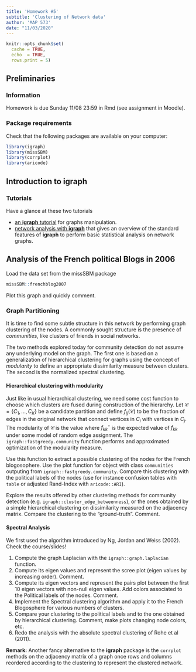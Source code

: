 ```yaml
---
title: 'Homework #5'
subtitle: 'Clustering of Network data'
author: 'MAP 573'
date: "11/03/2020"
---
```


```r
knitr::opts_chunk$set(
  cache = TRUE,
  echo  = TRUE,
  rows.print = 5)
```

## Preliminaries

### Information

Homework is due Sunday 11/08 23:59 in Rmd (see assignment in Moodle).

### Package requirements

Check that the following packages are available on your computer:

```r
library(igraph)
library(missSBM)
library(corrplot)
library(aricode)
```

## Introduction to **igraph**

### Tutorials 

Have a glance at these two tutorials

- [an **igraph** tutorial](https://rstudio-pubs-static.s3.amazonaws.com/74248_3bd99f966ed94a91b36d39d8f21e3dc3.html) for graphs manipulation.
- [network analysis with **igraph**](http://kateto.net/networks-r-igraph) that gives an overview of the standard features of **igraph** to perform basic statistical analysis on network graphs.

## Analysis of the French political Blogs in 2006

Load the data set from the missSBM package
```r
missSBM::frenchblog2007
```

Plot this graph and quickly comment.

### Graph Partitioning

It is time to find some subtle structure in this network by performing graph clustering of the nodes. A commonly sought structure is the presence of _communities_,  like clusters of friends in social networks.

The two methods explored today for community detection do not assume any underlying model on the graph. The first one is based on a generalization of hierarchical clustering for graphs using the concept of _modularity_ to define an appropriate dissimilarity measure between clusters. The second is the normalized spectral clustering.

#### Hierarchical clustering with modularity

Just like in usual hierarchical clustering, we need some cost function to choose which clusters are fused during construction of the hierarchy. Let $\mathcal{C} = \{C_1,\dots,C_K\}$ be a candidate partition and define $f_{ij}(\mathcal{C})$ to be the fraction of edges in the original network that connect vertices in $C_i$ with vertices in $C_j$. The modularity of $\mathcal{C}$ is the value
\begin{equation*}
  \mathrm{modularity}(\mathcal{C}) = \sum_{k=1}^K \left(f_{kk}(\mathcal{C}) - f_{kk}^\star\right)^2
\end{equation*}
where $f_{kk}^\star$  is the expected value of $f_{kk}$ under some model of random edge assignment. The `igraph::fastgreedy.community` function performs and approximated optimization of the modularity measure.

Use this function to extract a possible clustering of the nodes for the French blogosophere. Use the plot function for object with class `communities` outputing from `igraph::fastgreedy.community`. Compare this clustering with the political labels of the nodes (use for instance confusion tables with `table` or adjusted Rand-Index with `aricode::ARI`).

Explore the results offered by other clustering methods for community detection (e.g. `igraph::cluster_edge_betweenness`), or the ones obtained by a simple hierarchical clustering on dissimilarity measured on the adjacency matrix. Compare the clustering to the "ground-truth". Comment.

#### Spectral Analysis

We first used the algorithm introduced by Ng, Jordan and Weiss (2002). Check the course/slides!

1. Compute the graph Laplacian with the `igraph::graph.laplacian` function.
2. Compute its eigen values and represent the scree plot (eigen values by increasing order). Comment.
3. Compute its eigen vectors and represent the pairs plot between the first 10 eigen vectors with non-null eigen values. Add colors associated to the Political labels of the nodes.  Comment.
4. Implement the Spectral clustering algorithm and apply it to the French Blogosphere for various numbers of clusters. 
5. Compare your clustering to the political labels and to the one obtained by hierarchical clustering. Comment, make plots changing node colors, etc.
6. Redo the analysis with the absolute spectral clustering of Rohe et al (2011).

**Remark:** Another fancy alternative to the **igraph** package is the `corrplot` methods on the adjacency matrix of a graph once rows and columns reordered according to the clustering to represent the clustered network.
